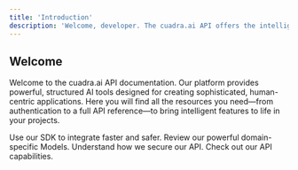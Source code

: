 ```yaml
---
title: 'Introduction'
description: 'Welcome, developer. The cuadra.ai API offers the intelligent building blocks for your applications. Use this documentation to harness the power of structured, human-aware AI.'
---
```


## Welcome

Welcome to the cuadra.ai API documentation. Our platform provides powerful, structured AI tools designed for creating sophisticated, human-centric applications. Here you will find all the resources you need—from authentication to a full API reference—to bring intelligent features to life in your projects.

<CardGroup cols={2}>
    <Card
        title="SDK"
        icon="code"
        href="/api-reference/sdk"
    >
        Use our SDK to integrate faster and safer.
    </Card>
    <Card
        title="Our Models"
        icon="microchip-ai"
        href="/api-reference/models"
    >
        Review our powerful domain-specific Models.
    </Card>
    <Card
        title="Authentication"
        icon="lock"
        href="/api-reference/authentication"
    >
        Understand how we secure our API.
    </Card>
    <Card
        title="Endpoints"
        icon="globe"
        href="/api-reference/endpoints"
    >
        Check out our API capabilities.
    </Card>
</CardGroup>
